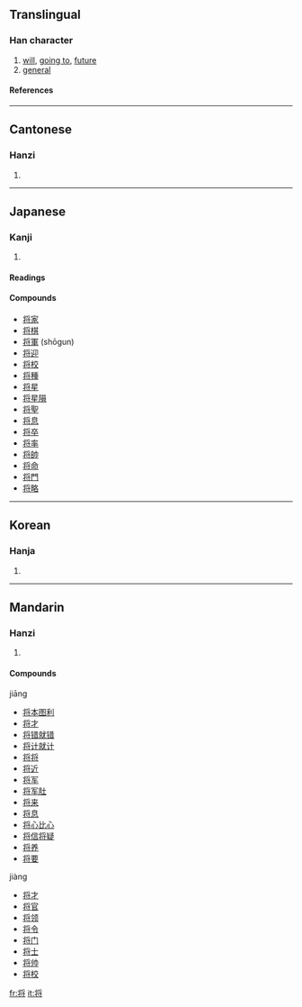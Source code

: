 {{see|將}}

==Translingual==
===Han character===
{{Han char|rn=41|rad=寸|as=06|sn=9|four=|canj=中一弓戈戈 (LMNII)}}
# [[will]], [[going to]], [[future]]
# [[general]]
====References====
{{Han ref|kx=0294.111|dkj=07437|hdz=42375.010|uh=5C06|ud=23558}}
----
==Cantonese==
===Hanzi===
{{yue-hanzi|jyut=|y=jeung1, jeung3}}
# {{defn|Cantonese}}
----
==Japanese==
===Kanji===
{{ja-kanji|grade=|rs=寸06}}
# {{defn|Japanese}} 
====Readings====
{{ja-readings|on=[[しょう]] (shō), [[そう]] (sō)|kun=[[ひきいる]] (hikiiru), [[もって]] (motte), [[まさに]] (masani)}}

====Compounds====
*[[将家]]
*[[将棋]]
*[[将軍]] (shōgun)
*[[将迎]]
*[[将校]]
*[[将種]]
*[[将星]]
*[[将星隕]]
*[[将聖]]
*[[将息]]
*[[将卒]]
*[[将率]]
*[[将帥]]
*[[将命]]
*[[将門]]
*[[将略]]
----
==Korean==
===Hanja===
{{ko-hanja|hangeul=[[장]]|rv=jang|mr=chang}}
# {{defn|Korean}}
----
==Mandarin==
===Hanzi===
{{cmn-hanzi|tra=將|pin=[[jiāng]] (jiang1), [[jiàng]] (jiang4), [[qiāng]] (qiang1)|wg=chiang<sup>1</sup>}}
# {{defn|Mandarin}}

====Compounds====
jiāng
*[[将本图利]]
*[[将才]]
*[[将错就错]]
*[[将计就计]]
*[[将将]]
*[[将近]]
*[[将军]]
*[[将军肚]]
*[[将来]]
*[[将息]]
*[[将心比心]]
*[[将信将疑]]
*[[将养]]
*[[将要]]
jiàng
*[[将才]]
*[[将官]]
*[[将领]]
*[[将令]]
*[[将门]]
*[[将士]]
*[[将帅]]
*[[将校]]

[[fr:将]]
[[it:将]]